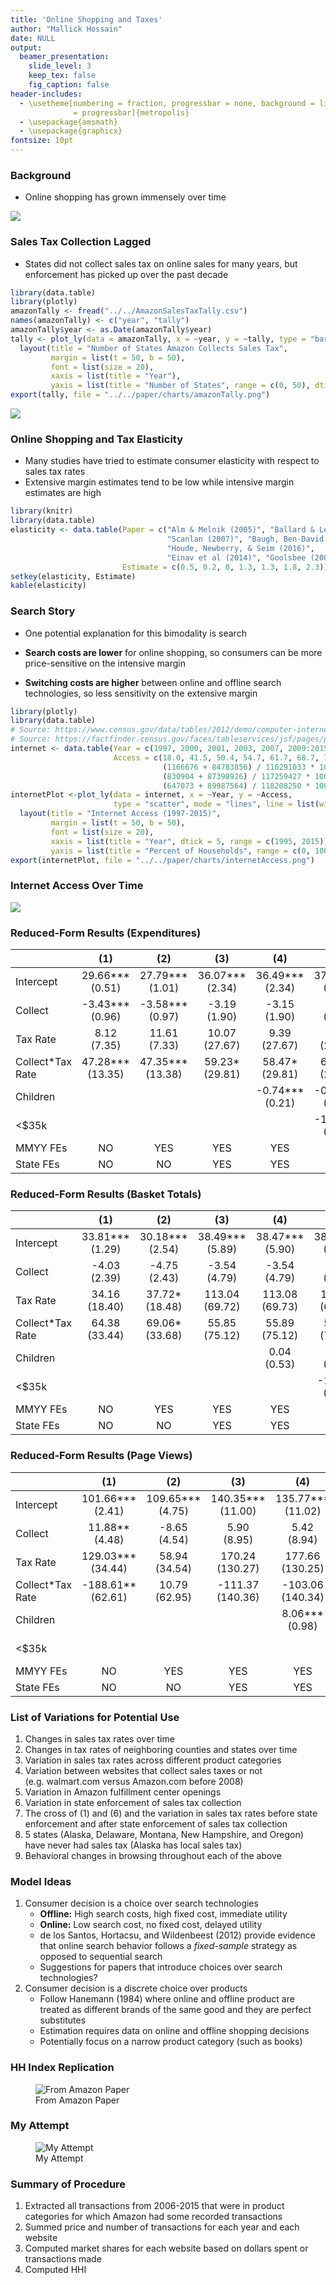 ```yaml
---
title: 'Online Shopping and Taxes'
author: "Mallick Hossain"
date: NULL
output:
  beamer_presentation:
    slide_level: 3
    keep_tex: false
    fig_caption: false
header-includes:
  - \usetheme[numbering = fraction, progressbar = none, background = light, sectionpage
              = progressbar]{metropolis}
  - \usepackage{amsmath}
  - \usepackage{graphicx}
fontsize: 10pt
---
```


### Background
* Online shopping has grown immensely over time

\centering
![](../../paper/charts/eCommerce.png)

### Sales Tax Collection Lagged
* States did not collect sales tax on online sales for many years, but enforcement has picked up over the past decade

```r
library(data.table)
library(plotly)
amazonTally <- fread("../../AmazonSalesTaxTally.csv")
names(amazonTally) <- c("year", "tally")
amazonTally$year <- as.Date(amazonTally$year)
tally <- plot_ly(data = amazonTally, x = ~year, y = ~tally, type = "bar") %>%
  layout(title = "Number of States Amazon Collects Sales Tax",
         margin = list(t = 50, b = 50),
         font = list(size = 20),
         xaxis = list(title = "Year"),
         yaxis = list(title = "Number of States", range = c(0, 50), dtick = 10))
export(tally, file = "../../paper/charts/amazonTally.png")
```


\centering
![](../../paper/charts/amazonTally.png)

### Online Shopping and Tax Elasticity
* Many studies have tried to estimate consumer elasticity with respect to sales tax rates
* Extensive margin estimates tend to be low while intensive margin estimates are high

```r
library(knitr)
library(data.table)
elasticity <- data.table(Paper = c("Alm & Melnik (2005)", "Ballard & Lee (2007)", 
                                   "Scanlan (2007)", "Baugh, Ben-David, & Park (2016)", 
                                   "Houde, Newberry, & Seim (2016)", 
                                   "Einav et al (2014)", "Goolsbee (2000)"),
                         Estimate = c(0.5, 0.2, 0, 1.3, 1.3, 1.8, 2.3))
setkey(elasticity, Estimate)
kable(elasticity)
```

### Search Story
* One potential explanation for this bimodality is search 

* **Search costs are lower** for online shopping, so consumers can be more price-sensitive on the intensive margin   

* **Switching costs are higher** between online and offline search technologies, so less sensitivity on the extensive margin

```r
library(plotly)
library(data.table)
# Source: https://www.census.gov/data/tables/2012/demo/computer-internet/computer-use-2012.html
# Source: https://factfinder.census.gov/faces/tableservices/jsf/pages/productview.xhtml?pid=ACS_15_1YR_B28003&prodType=table
internet <- data.table(Year = c(1997, 2000, 2001, 2003, 2007, 2009:2015),
                       Access = c(18.0, 41.5, 50.4, 54.7, 61.7, 68.7, 71.1, 71.7, 74.8, 
                                  (1166676 + 84783856) / 116291033 * 100,
                                  (830904 + 87398926) / 117259427 * 100,
                                  (647073 + 89987564) / 118208250 * 100))
internetPlot <-plot_ly(data = internet, x = ~Year, y = ~Access, 
                       type = "scatter", mode = "lines", line = list(width = 5)) %>%
  layout(title = "Internet Access (1997-2015)",
         margin = list(t = 50, b = 50),
         font = list(size = 20),
         xaxis = list(title = "Year", dtick = 5, range = c(1995, 2015)),
         yaxis = list(title = "Percent of Households", range = c(0, 100), dtick = 20))
export(internetPlot, file = "../../paper/charts/internetAccess.png")
```

### Internet Access Over Time

\centering
![](../../paper/charts/internetAccess.png)

### Reduced-Form Results (Expenditures)
|                  |        (1)       |        (2)       |       (3)       |       (4)       |       (5)       |
|------------------|:----------------:|:----------------:|:---------------:|:---------------:|:---------------:|
| Intercept        |  29.66*** (0.51) |  27.79*** (1.01) | 36.07*** (2.34) | 36.49*** (2.34) | 37.00*** (2.34) |
| Collect          |  -3.43*** (0.96) |  -3.58*** (0.97) |   -3.19 (1.90)  |   -3.15 (1.90)  |   -3.43 (1.90)  |
| Tax Rate         |    8.12 (7.35)   |   11.61 (7.33)   |  10.07 (27.67)  |   9.39 (27.67)  |   8.17 (27.66)  |
| Collect*Tax Rate | 47.28*** (13.35) | 47.35*** (13.38) |  59.23* (29.81) |  58.47* (29.81) |  62.66* (29.81) |
| Children  |                  |                  |                 | -0.74*** (0.21) | -0.82*** (0.21) |
| <$35k            |                  |                  |                 |                 | -1.83*** (0.22) |
| MMYY FEs   |        NO        |        YES       |       YES       |       YES       |       YES       |
| State FEs        |        NO        |        NO        |       YES       |       YES       |       YES       |

### Reduced-Form Results (Basket Totals)

|                  |       (1)       |       (2)       |       (3)       |       (4)       |       (5)       |
|------------------|:---------------:|:---------------:|:---------------:|:---------------:|:---------------:|
| Intercept        | 33.81*** (1.29) | 30.18*** (2.54) | 38.49*** (5.89) | 38.47*** (5.90) | 38.95*** (5.90) |
| Collect          |   -4.03 (2.39)  |   -4.75 (2.43)  |   -3.54 (4.79)  |   -3.54 (4.79)  |   -3.80 (4.79)  |
| Tax Rate         |  34.16 (18.40)  |  37.72* (18.48) |  113.04 (69.72) |  113.08 (69.73) |  111.91 (69.72) |
| Collect*Tax Rate |  64.38 (33.44)  |  69.06* (33.68) |  55.85 (75.12)  |  55.89 (75.12)  |  59.89 (75.13)  |
| Children  |                 |                 |                 |   0.04 (0.53)   |   -0.04 (0.53)  |
| <$35k            |                 |                 |                 |                 |  -1.75** (0.55) |
| MMYY FEs   |        NO       |       YES       |       YES       |       YES       |       YES       |
| State FEs        |        NO       |        NO       |       YES       |       YES       |       YES       |

### Reduced-Form Results (Page Views)
|                  |        (1)        |        (2)       |        (3)        |        (4)        |        (5)        |
|------------------|:-----------------:|:----------------:|:-----------------:|:-----------------:|:-----------------:|
| Intercept        |  101.66*** (2.41) | 109.65*** (4.75) | 140.35*** (11.00) | 135.77*** (11.02) | 132.50*** (11.01) |
| Collect          |   11.88** (4.48)  |   -8.65 (4.54)   |    5.90 (8.95)    |    5.42 (8.94)    |    7.21 (8.94)    |
| Tax Rate         | 129.03*** (34.44) |   58.94 (34.54)  |  170.24 (130.27)  |  177.66 (130.25)  |  185.64 (130.20)  |
| Collect*Tax Rate | -188.61** (62.61) |   10.79 (62.95)  |  -111.37 (140.36) |  -103.06 (140.34) |  -130.32 (140.30) |
| Children  |                   |                  |                   |   8.06*** (0.98)  |   8.59*** (0.98)  |
| <$35k            |                   |                  |                   |                   |  11.92*** (1.04)  |
| MMYY FEs   |         NO        |        YES       |        YES        |        YES        |        YES        |
| State FEs        |         NO        |        NO        |        YES        |        YES        |        YES        |

### List of Variations for Potential Use
1. Changes in sales tax rates over time
2. Changes in tax rates of neighboring counties and states over time
3. Variation in sales tax rates across different product categories
4. Variation between websites that collect sales taxes or not (e.g. walmart.com versus Amazon.com before 2008)
5. Variation in Amazon fulfillment center openings
6. Variation in state enforcement of sales tax collection
7. The cross of (1) and (6) and the variation in sales tax rates before state enforcement and after state enforcement of sales tax collection
8. 5 states (Alaska, Delaware, Montana, New Hampshire, and Oregon) have never had sales tax (Alaska has local sales tax)
9. Behavioral changes in browsing throughout each of the above

### Model Ideas
1. Consumer decision is a choice over search technologies
    + **Offline:** High search costs, high fixed cost, immediate utility
    + **Online:** Low search cost, no fixed cost, delayed utility
    + de los Santos, Hortacsu, and Wildenbeest (2012) provide evidence that online search behavior follows a *fixed-sample* strategy as opposed to sequential search
    + Suggestions for papers that introduce choices over search technologies?

2. Consumer decision is a discrete choice over products
    + Follow Hanemann (1984) where online and offline product are treated as different brands of the same good and they are perfect substitutes
    + Estimation requires data on online and offline shopping decisions
    + Potentially focus on a narrow product category (such as books)
    
### HH Index Replication
![From Amazon Paper](../../code/katjaReplication/katjaChart.png)

### My Attempt
![My Attempt](../../code/katjaReplication/HHI.png)

### Summary of Procedure
1. Extracted all transactions from 2006-2015 that were in product categories for which Amazon had some recorded transactions
2. Summed price and number of transactions for each year and each website
3. Computed market shares for each website based on dollars spent or transactions made
4. Computed HHI

